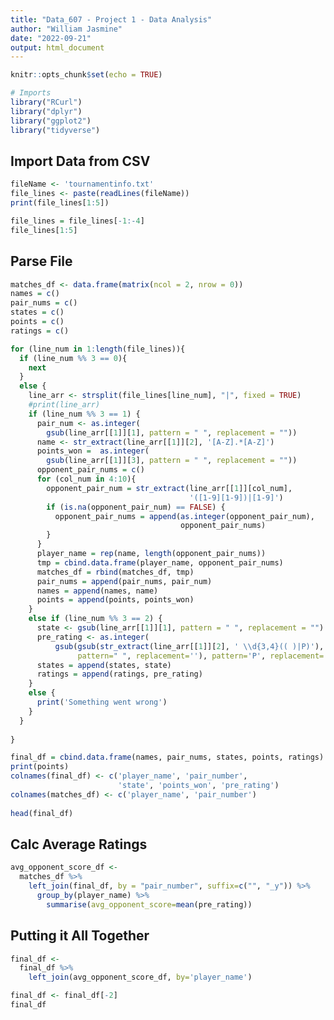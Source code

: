 ```yaml
---
title: "Data_607 - Project 1 - Data Analysis"
author: "William Jasmine"
date: "2022-09-21"
output: html_document
---
```


```r
knitr::opts_chunk$set(echo = TRUE)
```


```r

# Imports
library("RCurl")
library("dplyr")
library("ggplot2")
library("tidyverse") 
```

## Import Data from CSV

```r
fileName <- 'tournamentinfo.txt'
file_lines <- paste(readLines(fileName))
print(file_lines[1:5])
```

```r
file_lines = file_lines[-1:-4]
file_lines[1:5]
```

## Parse File

```r
matches_df <- data.frame(matrix(ncol = 2, nrow = 0))
names = c()
pair_nums = c()
states = c()
points = c()
ratings = c()

for (line_num in 1:length(file_lines)){
  if (line_num %% 3 == 0){
    next
  }
  else {
    line_arr <- strsplit(file_lines[line_num], "|", fixed = TRUE)
    #print(line_arr)
    if (line_num %% 3 == 1) {
      pair_num <- as.integer(
        gsub(line_arr[[1]][1], pattern = " ", replacement = ""))
      name <- str_extract(line_arr[[1]][2], '[A-Z].*[A-Z]')
      points_won =  as.integer(
        gsub(line_arr[[1]][3], pattern = " ", replacement = ""))
      opponent_pair_nums = c()
      for (col_num in 4:10){
        opponent_pair_num = str_extract(line_arr[[1]][col_num],
                                        '([1-9][1-9])|[1-9]')
        if (is.na(opponent_pair_num) == FALSE) {
          opponent_pair_nums = append(as.integer(opponent_pair_num),
                                      opponent_pair_nums)
        }
      }
      player_name = rep(name, length(opponent_pair_nums))
      tmp = cbind.data.frame(player_name, opponent_pair_nums)
      matches_df = rbind(matches_df, tmp)
      pair_nums = append(pair_nums, pair_num)
      names = append(names, name)
      points = append(points, points_won)
    }
    else if (line_num %% 3 == 2) {
      state <- gsub(line_arr[[1]][1], pattern = " ", replacement = "")
      pre_rating <- as.integer(
          gsub(gsub(str_extract(line_arr[[1]][2], ' \\d{3,4}(( )|P)'), 
               pattern=" ", replacement=''), pattern='P', replacement=''))
      states = append(states, state)
      ratings = append(ratings, pre_rating)
    }
    else {
      print('Something went wrong')
    }
  }
  
}

final_df = cbind.data.frame(names, pair_nums, states, points, ratings)
print(points)
colnames(final_df) <- c('player_name', 'pair_number', 
                        'state', 'points_won', 'pre_rating')
colnames(matches_df) <- c('player_name', 'pair_number')
 
head(final_df)
```

## Calc Average Ratings 

```r
avg_opponent_score_df <- 
  matches_df %>%
    left_join(final_df, by = "pair_number", suffix=c("", "_y")) %>%
      group_by(player_name) %>%
        summarise(avg_opponent_score=mean(pre_rating))
```

## Putting it All Together

```r
final_df <- 
  final_df %>%
    left_join(avg_opponent_score_df, by='player_name')

final_df <- final_df[-2]
final_df

```